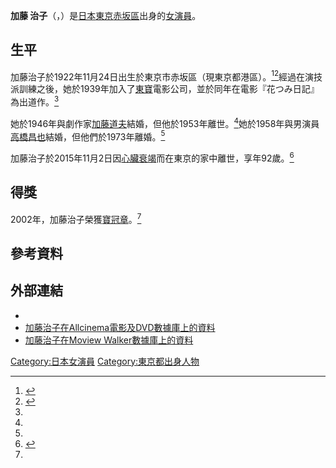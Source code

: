 {{expand|time=2015-11-07T13:27:46+00:00}}
{{Infobox person
| name               = 加藤治子
| native_name        = 加藤 治子
| native_name_lang   = ja
| image              = 
| alt                = 
| caption            = 
| birth_name         = 
| birth_date         = {{Birth date|1922|11|24|df=y}}
| birth_place        = {{EOJ}}[[東京府|東京府]][[東京市|東京市]][[赤坂區|赤坂區]]（現[[東京都|東京都]][[港區_(東京都)|港區]]）
| death_date         = {{Death date and age|2015|11|02|1922|11|24|df=y}}
| death_place        = {{JPN}}東京都
| death_cause        = 
| nationality        = {{JPN}}
| other_names        = 
| known_for          = 
| alma_mater         = 
| occupation         = 女演員
| years_active       = 1939年-2011年
| spouse             = {{Plainlist|
* 加藤道夫（1946年-1953年）
* 高橋昌也（1958年-1973年）
}} 
| children           = 
| parents            = 
| relatives          = 
}}

'''加藤 治子'''（{{lang-ja|かとう はるこ}}，{{bd|1922年|11月24日|2015年|11月2日|catIdx=Kato Haruko}}）是[[日本|日本]][[東京|東京]][[赤坂區|赤坂區]]出身的[[女演員|女演員]]。

==生平==
加藤治子於1922年11月24日出生於東京市赤坂區（現東京都港區）。<ref name="asahi20151105">{{cite web|url= http://www.asahi.com/articles/ASHC52PS4HC5UCLV004.html|title= 女優の加藤治子さん死去　「寺内貫太郎一家」で母親役|date= 2015年11月5日|work= 朝日新聞Digital|publisher= 朝日新聞|location= 日本|language= ja|archiveurl= https://web.archive.org/web/20151105065043/http://www.asahi.com/articles/ASHC52PS4HC5UCLV004.html|archivedate= 2015年11月5日|accessdate= 2015年11月7日|dead-url= no}}</ref><ref name="sponichi20151105">{{cite web|url= http://www.sponichi.co.jp/entertainment/news/2015/11/05/kiji/K20151105011450770.html|title= 加藤治子さん９２歳大往生　ありがとう…優しき昭和のお母さん|date= 2015年11月5日|work= Sponichi Annex|publisher= 體育日本報紙|location= 日本|language= ja|archiveurl= https://web.archive.org/web/20151107025806/http://www.sponichi.co.jp/entertainment/news/2015/11/05/kiji/K20151105011450770.html|archivedate= 2015年11月7日|accessdate= 2015年11月7日|dead-url= no}}</ref>經過在演技派訓練之後，她於1939年加入了[[東寶|東寶]]電影公司，並於同年在電影『花つみ日記』為出道作。<ref name="sponichi20151105"/>

她於1946年與劇作家[[加藤道夫|加藤道夫]]結婚，但他於1953年離世。<ref name="asahi20151105"/>她於1958年與男演員[[高橋昌也_(演員)|高橋昌也]]結婚，但他們於1973年離婚。<ref name="asahi20151105"/>

加藤治子於2015年11月2日因[[心臟衰竭|心臟衰竭]]而在東京的家中離世，享年92歲。<ref name="nhk20151105">{{cite web |url=http://www3.nhk.or.jp/news/html/20151105/k10010294831000.html |title=俳優の加藤治子さん死去 |trans_title=女演員加藤治子去世 |date=2015年11月5日 |work=NHK News Web |publisher=日本放送協會 |location=日本 |language=ja |archiveurl=https://web.archive.org/web/20151105183737/http://www3.nhk.or.jp/news/html/20151105/k10010294831000.html |archivedate=2015年11月5日 |accessdate=2015年11月7日 |deadurl=yes }}</ref>

==得獎==
2002年，加藤治子榮獲[[寶冠章|寶冠章]]。<ref name="sponichi20151105"/>

==參考資料==
{{reflist}}

==外部連結==
* {{IMDb name|0441353}}
* [http://www.allcinema.net/prog/show_p.php?num_p=122570 加藤治子在Allcinema電影及DVD數據庫上的資料]{{Wayback|url=http://www.allcinema.net/prog/show_p.php?num_p=122570 |date=20160312084414 }} {{ja icon}}
* [http://movie.walkerplus.com/person/82419/ 加藤治子在Moview Walker數據庫上的資料]{{Wayback|url=http://movie.walkerplus.com/person/82419/ |date=20151107233749 }} {{ja icon}}
{{authority control}}

{{DEFAULTSORT:Kato, Haruko}}
[[Category:日本女演員|Category:日本女演員]]
[[Category:東京都出身人物|Category:東京都出身人物]]